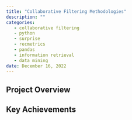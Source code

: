 ```yaml
---
title: "Collaborative Filtering Methodologies"
description: ""
categories: 
   - collaborative filtering
   - python
   - surprise
   - recmetrics
   - pandas
   - information retrieval
   - data mining
date: December 16, 2022
---
```



## Project Overview

## Key Achievements